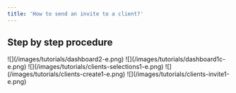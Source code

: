 ```yaml
---
title: 'How to send an invite to a client?'
---
```


## Step by step procedure

<Steps>
  <Step title="Go to &#x22;Dashboard&#x22;">
    ![](/images/tutorials/dashboard2-e.png)
  </Step>

  <Step title="Click your &#x22;company name&#x22;">
    ![](/images/tutorials/dashboard1c-e.png)
  </Step>

  <Step title="Click &#x22;Sales > Clients&#x22; from the sidebar.">
    ![](/images/tutorials/clients-selections1-e.png)
  </Step>

  <Step title="Click &#x22;Sales > Clients&#x22; from the sidebar.">
    ![](/images/tutorials/clients-create1-e.png)
  </Step>

  <Step title="Click the &#x22;Invite&#x22; button. A pop-up will appear.">
    ![](/images/tutorials/clients-invite1-e.png)
  </Step>
</Steps>